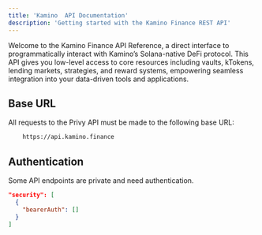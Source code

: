 ```yaml
---
title: 'Kamino  API Documentation'
description: 'Getting started with the Kamino Finance REST API'
---
```


<p>
Welcome to the Kamino Finance API Reference, a direct interface to programmatically interact with Kamino’s Solana-native DeFi protocol. This API gives you low-level access to core resources including vaults, kTokens, lending markets, strategies, and reward systems, empowering seamless integration into your data-driven tools and applications.
</p>

## Base URL
All requests to the Privy API must be made to the following base URL:
```bash
    https://api.kamino.finance
  ```


## Authentication

Some API endpoints are private and need authentication.

```json
"security": [
  {
    "bearerAuth": []
  }
]
```
